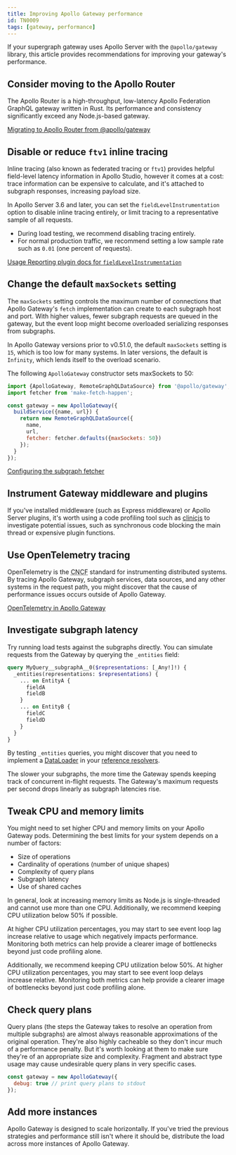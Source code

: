 ```yaml
---
title: Improving Apollo Gateway performance
id: TN0009
tags: [gateway, performance]
---
```


If your supergraph gateway uses Apollo Server with the `@apollo/gateway` library, this article provides recommendations for improving your gateway's performance.

## Consider moving to the Apollo Router

The Apollo Router is a high-throughput, low-latency Apollo Federation GraphQL gateway written in Rust. Its performance and consistency significantly exceed any Node.js-based gateway.

[Migrating to Apollo Router from @apollo/gateway](https://www.apollographql.com/docs/router/migrating-from-gateway)

## Disable or reduce `ftv1` inline tracing

Inline tracing (also known as federated tracing or `ftv1`) provides helpful field-level latency information in Apollo Studio, however it comes at a cost: trace information can be expensive to calculate, and it's attached to subgraph responses, increasing payload size.

In Apollo Server 3.6 and later, you can set the `fieldLevelInstrumentation` option to disable inline tracing entirely, or limit tracing to a representative sample of all requests.

- During load testing, we recommend disabling tracing entirely.
- For normal production traffic, we recommend setting a low sample rate such as `0.01` (one percent of requests).

[Usage Reporting plugin docs for `fieldLevelInstrumentation`](/apollo-server/api/plugin/usage-reporting#fieldlevelinstrumentation)

## Change the default `maxSockets` setting

The `maxSockets` setting controls the maximum number of connections that Apollo Gateway's `fetch` implementation can create to each subgraph host and port. With higher values, fewer subgraph requests are queued in the gateway, but the event loop might become overloaded serializing responses from subgraphs.

In Apollo Gateway versions prior to v0.51.0, the default `maxSockets` setting is `15`, which is too low for many systems. In later versions, the default is `Infinity`, which lends itself to the overload scenario.

The following `ApolloGateway` constructor sets maxSockets to 50:

```js
import {ApolloGateway, RemoteGraphQLDataSource} from '@apollo/gateway';
import fetcher from 'make-fetch-happen';

const gateway = new ApolloGateway({
  buildService({name, url}) {
    return new RemoteGraphQLDataSource({
      name,
      url,
      fetcher: fetcher.defaults({maxSockets: 50})
    });
  }
});
```

[Configuring the subgraph fetcher](/federation/api/apollo-gateway#configuring-the-subgraph-fetcher)

## Instrument Gateway middleware and plugins

If you've installed middleware (such as Express middleware) or Apollo Server plugins, it's worth using a code profiling tool such as [clinicjs](https://clinicjs.org/) to investigate potential issues, such as synchronous code blocking the main thread or expensive plugin functions.

## Use OpenTelemetry tracing

OpenTelemetry is the <abbr title="Cloud Native Computing Foundation">CNCF</abbr> standard for instrumenting distributed systems. By tracing Apollo Gateway, subgraph services, data sources, and any other systems in the request path, you might discover that the cause of performance issues occurs outside of Apollo Gateway.

[OpenTelemetry in Apollo Gateway](https://www.apollographql.com/docs/federation/opentelemetry)

## Investigate subgraph latency

Try running load tests against the subgraphs directly. You can simulate requests from the Gateway by querying the `_entities` field:

```graphql
query MyQuery__subgraphA__0($representations: [_Any!]!) {
  _entities(representations: $representations) {
    ... on EntityA {
      fieldA
      fieldB
    }
    ... on EntityB {
      fieldC
      fieldD
    }
  }
}
```

By testing `_entities` queries, you might discover that you need to implement a [DataLoader](https://github.com/graphql/dataloader) in your [reference resolvers](/federation/entities#2-define-a-reference-resolver).

The slower your subgraphs, the more time the Gateway spends keeping track of concurrent in-flight requests. The Gateway's maximum requests per second drops linearly as subgraph latencies rise.

## Tweak CPU and memory limits

You might need to set higher CPU and memory limits on your Apollo Gateway pods. Determining the best limits for your system depends on a number of factors:

- Size of operations
- Cardinality of operations (number of unique shapes)
- Complexity of query plans
- Subgraph latency
- Use of shared caches

In general, look at increasing memory limits as Node.js is single-threaded and cannot use more than one CPU. Additionally, we recommend keeping CPU utilization below 50% if possible.

At higher CPU utilization percentages, you may start to see event loop lag increase relative to usage which negatively impacts performance. Monitoring both metrics can help provide a clearer image of bottlenecks beyond just code profiling alone.

Additionally, we recommend keeping CPU utilization below 50%. At higher CPU utilization percentages, you may start to see event loop delays increase relative. Monitoring both metrics can help provide a clearer image of bottlenecks beyond just code profiling alone.

## Check query plans

Query plans (the steps the Gateway takes to resolve an operation from multiple subgraphs) are almost always reasonable approximations of the original operation. They're also highly cacheable so they don't incur much of a performance penalty. But it's worth looking at them to make sure they're of an appropriate size and complexity. Fragment and abstract type usage may cause undesirable query plans in very specific cases.

```js
const gateway = new ApolloGateway({
  debug: true // print query plans to stdout
});
```

## Add more instances

Apollo Gateway is designed to scale horizontally. If you've tried the previous strategies and performance still isn't where it should be, distribute the load across more instances of Apollo Gateway.
